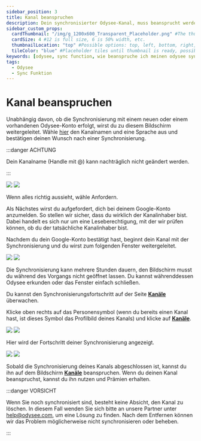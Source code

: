 ---
sidebar_position: 3
title: Kanal beanspruchen
description: Dein synchronisierter Odysee-Kanal, muss beansprucht werden. Wie das geht, zeigen wir dir hier.
sidebar_custom_props:
  cardThumbnail: "/img/g_1200x600_Transparent_Placeholder.png" #The thumbnail on the category card.
  cardSize: 4 #12 is full size, 6 is 50% width, etc.
  thumbnailLocation: "top" #Possible options: top, left, bottom, right, none
  tileColor: "blue" #Placeholder tiles until thumbnail is ready, possible options: blue, cream, darkpurple, lightpurple, mauve, orange, pink, none
keywords: [odysee, sync function, wie beanspruche ich meinen odysee sync, wo kann ich meinen odysee sync bestätigen, wie bekomme ich rechte für meinen odysee sync]
tags:
  - Odysee
  - Sync Funktion
---

# Kanal beanspruchen

Unabhängig davon, ob die Synchronisierung mit einem neuen oder einem vorhandenen Odysee-Konto erfolgt, wirst du zu diesem Bildschirm weitergeleitet. Wähle [hier](https://odysee.com/$/youtube?reset_scroll=youtube&new_channel=true) den Kanalnamen und eine Sprache aus und bestätigen deinen Wunsch nach einer Synchronisierung.

:::danger ACHTUNG

Dein Kanalname (Handle mit @) kann nachträglich nicht geändert werden.

:::

<Image src="/img/de/youtube_sync_screen_dark.png#dark" />
<Image src="/img/de/youtube_sync_screen_light.png#light" />

Wenn alles richtig aussieht, wähle <PrimaryOdyseeButton url="https://odysee.com/$/youtube?reset_scroll=youtube&new_channel=true">Anfordern</PrimaryOdyseeButton>.

Als Nächstes wirst du aufgefordert, dich bei deinem Google-Konto anzumelden. So stellen wir sicher, dass du wirklich der Kanalinhaber bist. Dabei handelt es sich nur um eine Leseberechtigung, mit der wir prüfen können, ob du der tatsächliche Kanalinhaber bist.

Nachdem du dein Google-Konto bestätigt hast, beginnt dein Kanal mit der Synchronisierung und du wirst zum folgenden Fenster weitergeleitet.

<Image src="/img/de/youtube_sync_in_progress_screen_dark.png#dark" />
<Image src="/img/de/youtube_sync_in_progress_screen_light.png#light" />

Die Synchronisierung kann mehrere Stunden dauern, den Bildschirm musst du während des Vorgangs nicht geöffnet lassen. Du kannst währenddessen Odysee erkunden oder das Fenster einfach schließen.

Du kannst den Synchronisierungsfortschritt auf der Seite **[<OdyseeIcon type="atSign"/> Kanäle](https://odysee.com/$/channels)** überwachen.

Klicke oben rechts auf das Personensymbol <OdyseeButtonRound><OdyseeIcon type="person"/></OdyseeButtonRound> (wenn du bereits einen Kanal hast, ist dieses Symbol das Profilbild deines Kanals) und klicke auf **[<OdyseeIcon type="atSign"/> Kanäle](https://odysee.com/$/channels)**.

<Image src="/img/de/homepage_profile_menu_open_arrow_to_channels_desktop_dark.png#dark" />
<Image src="/img/de/homepage_profile_menu_open_arrow_to_channels_desktop_light.png#light" />

Hier wird der Fortschritt deiner Synchronisierung angezeigt.

<Image src="/img/de/youtube_sync_on_channel_screen_dark.png#dark" />
<Image src="/img/de/youtube_sync_on_channel_screen_light.png#light" />

Sobald die Synchronisierung deines Kanals abgeschlossen ist, kannst du ihn auf dem Bildschirm **[<OdyseeIcon type="atSign"/> Kanäle](https://odysee.com/$/channels)** beanspruchen. Wenn du deinen Kanal beanspruchst, kannst du ihn nutzen und Prämien erhalten.

:::danger VORSICHT

Wenn Sie noch synchronisiert sind, besteht keine Absicht, den Kanal zu löschen. In diesem Fall wenden Sie sich bitte an unsere Partner unter help@odysee.com, um eine Lösung zu finden. Nach dem Entfernen können wir das Problem möglicherweise nicht synchronisieren oder beheben.

:::